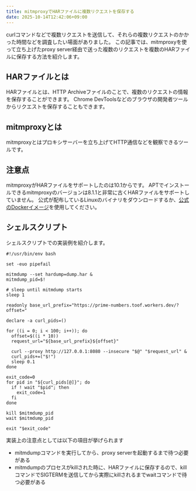 ```yaml
---
title: mitmproxyでHARファイルに複数リクエストを保存する
date: 2025-10-14T12:42:06+09:00
---
```


curlコマンドなどで複数リクエストを送信して、それらの複数リクエストのかかった時間などを調査したい場面がありました。
この記事では、mitmproxyを使って立ち上げたproxy server経由で送った複数のリクエストを複数のHARファイルに保存する方法を紹介します。

## HARファイルとは
HARファイルとは、HTTP Archiveファイルのことで、複数のリクエストの情報を保存することができます。
Chrome DevToolsなどのブラウザの開発者ツールからリクエストを保存することもできます。

## mitmproxyとは
mitmproxyとはプロキシサーバーを立ち上げてHTTP通信などを観察できるツールです。

## 注意点
mitmproxyがHARファイルをサポートしたのは10.1からです。
APTでインストールできるmitmproxyのバージョンは8.1.1と非常に古くHARファイルをサポートしていません。
公式が配布しているLinuxのバイナリをダウンロードするか、[公式のDockerイメージ](https://hub.docker.com/r/mitmproxy/mitmproxy/)を使用してください。

## シェルスクリプト
シェルスクリプトでの実装例を紹介します。

```shell
#!/usr/bin/env bash

set -euo pipefail

mitmdump --set hardump=dump.har &
mitmdump_pid=$!

# sleep until mitmdump starts
sleep 1

readonly base_url_prefix="https://prime-numbers.toof.workers.dev/?offset="

declare -a curl_pids=()

for ((i = 0; i < 100; i++)); do
  offset=$((i * 10))
  request_url="${base_url_prefix}${offset}"

  curl --proxy http://127.0.0.1:8080 --insecure "$@" "$request_url" &
  curl_pids+=("$!")
  sleep 0.1
done

exit_code=0
for pid in "${curl_pids[@]}"; do
  if ! wait "$pid"; then
    exit_code=1
  fi
done

kill $mitmdump_pid
wait $mitmdump_pid

exit "$exit_code"
```

実装上の注意点としては以下の項目が挙げられます

- mitmdumpコマンドを実行してから、proxy serverを起動するまで待つ必要がある
- mitmdumpのプロセスがkillされた時に、HARファイルに保存するので、killコマンドでSIGTERMを送信してから実際にkillされるまでwaitコマンドで待つ必要がある
